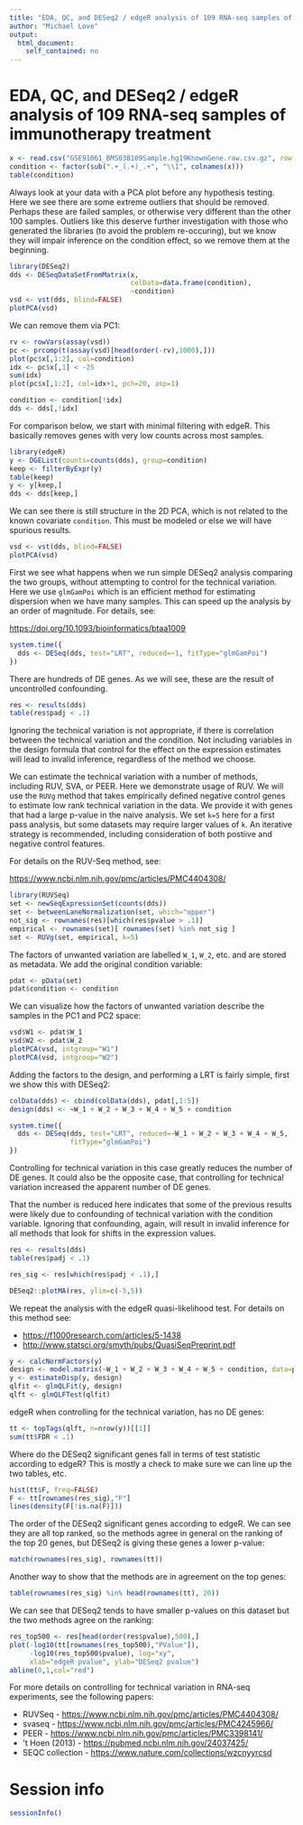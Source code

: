 ```yaml
---
title: "EDA, QC, and DESeq2 / edgeR analysis of 109 RNA-seq samples of immunotherapy treatment"
author: "Michael Love"
output: 
  html_document:
    self_contained: no
---
```


# EDA, QC, and DESeq2 / edgeR analysis of 109 RNA-seq samples of immunotherapy treatment

```r
x <- read.csv("GSE91061_BMS038109Sample.hg19KnownGene.raw.csv.gz", row.names=1)
condition <- factor(sub(".+_(.+)_.+", "\\1", colnames(x)))
table(condition)
```

Always look at your data with a PCA plot before any hypothesis testing.
Here we see there are some extreme outliers that should be removed.
Perhaps these are failed samples, or otherwise very different than
the other 100 samples. Outliers like this deserve further investigation
with those who generated the libraries (to avoid the problem re-occuring), 
but we know they will impair inference on the condition effect, 
so we remove them at the beginning.

```r
library(DESeq2)
dds <- DESeqDataSetFromMatrix(x, 
                              colData=data.frame(condition), 
                              ~condition)
vsd <- vst(dds, blind=FALSE)
plotPCA(vsd)
```

We can remove them via PC1:

```r
rv <- rowVars(assay(vsd))
pc <- prcomp(t(assay(vsd)[head(order(-rv),1000),]))
plot(pc$x[,1:2], col=condition)
idx <- pc$x[,1] < -25
sum(idx)
plot(pc$x[,1:2], col=idx+1, pch=20, asp=1)
```

```r
condition <- condition[!idx]
dds <- dds[,!idx]
```

For comparison below, we start with minimal filtering with edgeR.
This basically removes genes with very low counts across most samples.

```r
library(edgeR)
y <- DGEList(counts=counts(dds), group=condition)
keep <- filterByExpr(y)
table(keep)
y <- y[keep,]
dds <- dds[keep,]
```

We can see there is still structure in the 2D PCA, which is not
related to the known covariate `condition`. This must be modeled
or else we will have spurious results.

```r
vsd <- vst(dds, blind=FALSE)
plotPCA(vsd)
```

First we see what happens when we run simple DESeq2 analysis comparing 
the two groups, without attempting to control for the technical variation.
Here we use `glmGamPoi` which is an efficient method for estimating 
dispersion when we have many samples. This can speed up the analysis
by an order of magnitude. For details, see: 

<https://doi.org/10.1093/bioinformatics/btaa1009>

```r
system.time({
  dds <- DESeq(dds, test="LRT", reduced=~1, fitType="glmGamPoi")
})
```

There are hundreds of DE genes. As we will see, these are the result
of uncontrolled confounding.

```r
res <- results(dds)
table(res$padj < .1)
```

Ignoring the technical variation is not appropriate, if there is 
correlation between the technical variation and the condition.
Not including variables in the design formula that control for the
effect on the expression estimates will lead to invalid inference,
regardless of the method we choose.

We can estimate the technical variation with a number of methods, 
including RUV, SVA, or PEER. Here we demonstrate usage of RUV. We will
use the `RUVg` method that takes empirically defined negative control
genes to estimate low rank technical variation in the data. We provide
it with genes that had a large p-value in the naive analysis. We
set `k=5` here for a first pass analysis, but some datasets may require
larger values of `k`. An iterative strategy is recommended, including
consideration of both postiive and negative control features.

For details on the RUV-Seq method, see:

<https://www.ncbi.nlm.nih.gov/pmc/articles/PMC4404308/>

```r
library(RUVSeq)
set <- newSeqExpressionSet(counts(dds))
set <- betweenLaneNormalization(set, which="upper")
not_sig <- rownames(res)[which(res$pvalue > .1)]
empirical <- rownames(set)[ rownames(set) %in% not_sig ]
set <- RUVg(set, empirical, k=5)
```

The factors of unwanted variation are labelled `W_1`, `W_2`, etc.
and are stored as metadata. We add the original condition variable:

```r
pdat <- pData(set)
pdat$condition <- condition
```

We can visualize how the factors of unwanted variation describe
the samples in the PC1 and PC2 space:

```r
vsd$W1 <- pdat$W_1
vsd$W2 <- pdat$W_2
plotPCA(vsd, intgroup="W1")
plotPCA(vsd, intgroup="W2")
```

Adding the factors to the design, and performing a LRT is fairly 
simple, first we show this with DESeq2:

```r
colData(dds) <- cbind(colData(dds), pdat[,1:5])
design(dds) <- ~W_1 + W_2 + W_3 + W_4 + W_5 + condition
```

```r
system.time({
  dds <- DESeq(dds, test="LRT", reduced=~W_1 + W_2 + W_3 + W_4 + W_5, 
               fitType="glmGamPoi")
})
```

Controlling for technical variation in this case greatly reduces the number
of DE genes. It could also be the opposite case, that controlling for
technical variation increased the apparent number of DE genes.

That the number is reduced here indicates that some of the previous
results were likely due to confounding of technical variation with
the condition variable. Ignoring that confounding, again, will result
in invalid inference for all methods that look for shifts in the 
expression values.

```r
res <- results(dds)
table(res$padj < .1)
```

```r
res_sig <- res[which(res$padj < .1),]
```

```r
DESeq2::plotMA(res, ylim=c(-5,5))
```

We repeat the analysis with the edgeR quasi-likelihood test. For
details on this method see:

* <https://f1000research.com/articles/5-1438>
* <http://www.statsci.org/smyth/pubs/QuasiSeqPreprint.pdf>

```r
y <- calcNormFactors(y)
design <- model.matrix(~W_1 + W_2 + W_3 + W_4 + W_5 + condition, data=pdat)
y <- estimateDisp(y, design)
qlfit <- glmQLFit(y, design)
qlft <- glmQLFTest(qlfit)
```

edgeR when controlling for the technical variation, has no DE genes:

```r
tt <- topTags(qlft, n=nrow(y))[[1]]
sum(tt$FDR < .1)
```

Where do the DESeq2 significant genes fall in terms of test statistic
according to edgeR? This is mostly a check to make sure we can line
up the two tables, etc.

```r
hist(tt$F, freq=FALSE)
F <- tt[rownames(res_sig),"F"]
lines(density(F[!is.na(F)]))
```

The order of the DESeq2 significant genes according to edgeR.
We can see they are all top ranked, so the methods agree in general
on the ranking of the top 20 genes, but DESeq2 is giving these
genes a lower p-value:

```r
match(rownames(res_sig), rownames(tt))
```

Another way to show that the methods are in agreement on the
top genes:

```r
table(rownames(res_sig) %in% head(rownames(tt), 20))
```

We can see that DESeq2 tends to have smaller p-values on this dataset
but the two methods agree on the ranking:

```r
res_top500 <- res[head(order(res$pvalue),500),]
plot(-log10(tt[rownames(res_top500),"PValue"]), 
     -log10(res_top500$pvalue), log="xy",
     xlab="edgeR pvalue", ylab="DESeq2 pvalue")
abline(0,1,col="red")
```

For more details on controlling for technical variation in RNA-seq
experiments, see the following papers:

* RUVSeq - <https://www.ncbi.nlm.nih.gov/pmc/articles/PMC4404308/>
* svaseq - <https://www.ncbi.nlm.nih.gov/pmc/articles/PMC4245966/>
* PEER - <https://www.ncbi.nlm.nih.gov/pmc/articles/PMC3398141/>
* 't Hoen (2013) - <https://pubmed.ncbi.nlm.nih.gov/24037425/>
* SEQC collection - <https://www.nature.com/collections/wzcnyyrcsd>

# Session info

```r
sessionInfo()
```
